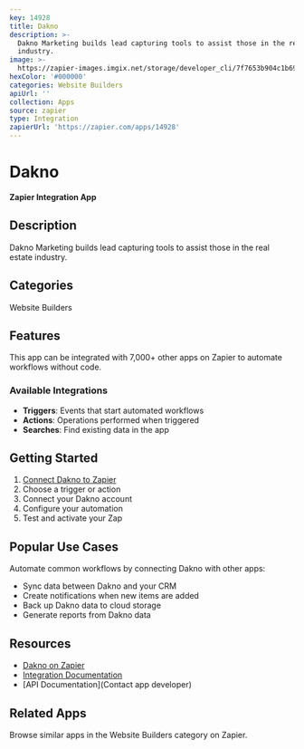 ```yaml
---
key: 14928
title: Dakno
description: >-
  Dakno Marketing builds lead capturing tools to assist those in the real estate
  industry.
image: >-
  https://zapier-images.imgix.net/storage/developer_cli/7f7653b904c1b699eea86f9607a98cc9.jpg?auto=format%2Ccompress&ixlib=python-3.0.0&q=50
hexColor: '#000000'
categories: Website Builders
apiUrl: ''
collection: Apps
source: zapier
type: Integration
zapierUrl: 'https://zapier.com/apps/14928'
---
```

# Dakno

**Zapier Integration App**

## Description

Dakno Marketing builds lead capturing tools to assist those in the real estate industry.

## Categories

Website Builders

## Features

This app can be integrated with 7,000+ other apps on Zapier to automate workflows without code.

### Available Integrations

- **Triggers**: Events that start automated workflows
- **Actions**: Operations performed when triggered
- **Searches**: Find existing data in the app

## Getting Started

1. [Connect Dakno to Zapier](https://zapier.com/apps/14928)
2. Choose a trigger or action
3. Connect your Dakno account
4. Configure your automation
5. Test and activate your Zap

## Popular Use Cases

Automate common workflows by connecting Dakno with other apps:

- Sync data between Dakno and your CRM
- Create notifications when new items are added
- Back up Dakno data to cloud storage
- Generate reports from Dakno data

## Resources

- [Dakno on Zapier](https://zapier.com/apps/14928)
- [Integration Documentation](https://zapier.com/apps/14928/integrations)
- [API Documentation](Contact app developer)

## Related Apps

Browse similar apps in the Website Builders category on Zapier.
